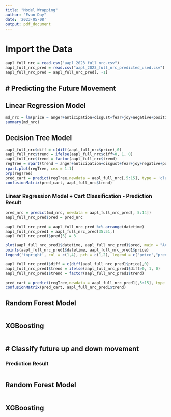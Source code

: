 ```yaml
---
title: "Model Wrapping"
author: "Evan Day"
date: '2023-05-08'
output: pdf_document
---
```

# Import the Data
```r
aapl_full_nrc = read.csv("aapl_2023_full_nrc.csv")
aapl_full_nrc_pred = read.csv("aapl_2023_full_nrc_predicted_used.csv")
aapl_full_nrc_pred = aapl_full_nrc_pred[, -1]
```

# Predicting the Future Movement
---
## Linear Regression Model
```r
md_nrc = lm(price ~ anger+anticipation+disgust+fear+joy+negative+positive+sadness+surprise+trust, data = aapl_full_nrc)
summary(md_nrc)
```

## Decision Tree Model
```r
aapl_full_nrc$diff = c(diff(aapl_full_nrc$price),0)
aapl_full_nrc$trend = ifelse(aapl_full_nrc$diff>0, 1, 0)
aapl_full_nrc$trend = factor(aapl_full_nrc$trend)
regTree = rpart(trend ~ anger+anticipation+disgust+fear+joy+negative+positive+sadness+surprise+trust, data = aapl_full_nrc, cp = 0.043)
rpart.plot(regTree, cex = 1.1)
prp(regTree)
pred_cart = predict(regTree,newdata = aapl_full_nrc[,5:15], type = 'class')
confusionMatrix(pred_cart, aapl_full_nrc$trend)
```

### Linear Regression Model + Cart Classification - Prediction Result
```r
pred_nrc = predict(md_nrc, newdata = aapl_full_nrc_pred[, 5:14])
aapl_full_nrc_pred$pred = pred_nrc

aapl_full_nrc_pred = aapl_full_nrc_pred %>% arrange(datetime)
aapl_full_nrc_pred1 = aapl_full_nrc_pred[35:51,]
aapl_full_nrc_pred1$pred[5] = 3

plot(aapl_full_nrc_pred1$datetime, aapl_full_nrc_pred1$pred, main = "AAPL", xlab = "Datetime", ylab = "Price",col = 'blue', pch = 2)
points(aapl_full_nrc_pred1$datetime, aapl_full_nrc_pred1$price)
legend('topright', col = c(1,4), pch = c(1,2), legend = c("price","pred"), )

aapl_full_nrc_pred1$diff = c(diff(aapl_full_nrc_pred1$price),0)
aapl_full_nrc_pred1$trend = ifelse(aapl_full_nrc_pred1$diff>0, 1, 0)
aapl_full_nrc_pred1$trend = factor(aapl_full_nrc_pred1$trend)

pred_cart = predict(regTree,newdata = aapl_full_nrc_pred1[,5:15], type = 'class')
confusionMatrix(pred_cart, aapl_full_nrc_pred1$trend)
```


## Random Forest Model
```r

```


## XGBoosting 
```r

```



# Classify future up and down movement
---


### Prediction Result
```r

```

## Random Forest Model
```r

```


## XGBoosting 
```r

```



